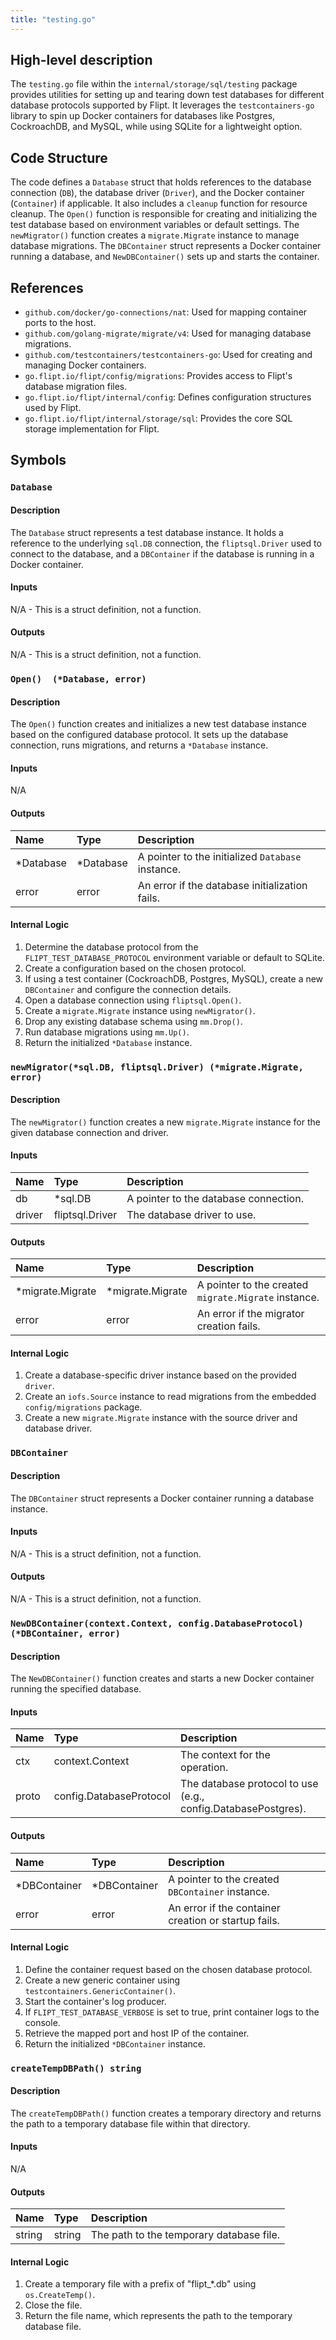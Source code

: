 ```yaml
---
title: "testing.go"
---
```


## High-level description
The `testing.go` file within the `internal/storage/sql/testing` package provides utilities for setting up and tearing down test databases for different database protocols supported by Flipt. It leverages the `testcontainers-go` library to spin up Docker containers for databases like Postgres, CockroachDB, and MySQL, while using SQLite for a lightweight option.

## Code Structure
The code defines a `Database` struct that holds references to the database connection (`DB`), the database driver (`Driver`), and the Docker container (`Container`) if applicable. It also includes a `cleanup` function for resource cleanup. The `Open()` function is responsible for creating and initializing the test database based on environment variables or default settings. The `newMigrator()` function creates a `migrate.Migrate` instance to manage database migrations. The `DBContainer` struct represents a Docker container running a database, and `NewDBContainer()` sets up and starts the container.

## References
- `github.com/docker/go-connections/nat`: Used for mapping container ports to the host.
- `github.com/golang-migrate/migrate/v4`: Used for managing database migrations.
- `github.com/testcontainers/testcontainers-go`: Used for creating and managing Docker containers.
- `go.flipt.io/flipt/config/migrations`: Provides access to Flipt's database migration files.
- `go.flipt.io/flipt/internal/config`: Defines configuration structures used by Flipt.
- `go.flipt.io/flipt/internal/storage/sql`: Provides the core SQL storage implementation for Flipt.

## Symbols

### `Database`
#### Description
The `Database` struct represents a test database instance. It holds a reference to the underlying `sql.DB` connection, the `fliptsql.Driver` used to connect to the database, and a `DBContainer` if the database is running in a Docker container.

#### Inputs
N/A - This is a struct definition, not a function.

#### Outputs
N/A - This is a struct definition, not a function.

### `Open()  (*Database, error)`
#### Description
The `Open()` function creates and initializes a new test database instance based on the configured database protocol. It sets up the database connection, runs migrations, and returns a `*Database` instance.

#### Inputs
N/A

#### Outputs
| Name | Type | Description |
|:-----|:-----|:------------|
| *Database | *Database | A pointer to the initialized `Database` instance. |
| error | error | An error if the database initialization fails. |

#### Internal Logic
1. Determine the database protocol from the `FLIPT_TEST_DATABASE_PROTOCOL` environment variable or default to SQLite.
2. Create a configuration based on the chosen protocol.
3. If using a test container (CockroachDB, Postgres, MySQL), create a new `DBContainer` and configure the connection details.
4. Open a database connection using `fliptsql.Open()`.
5. Create a `migrate.Migrate` instance using `newMigrator()`.
6. Drop any existing database schema using `mm.Drop()`.
7. Run database migrations using `mm.Up()`.
8. Return the initialized `*Database` instance.

### `newMigrator(*sql.DB, fliptsql.Driver) (*migrate.Migrate, error)`
#### Description
The `newMigrator()` function creates a new `migrate.Migrate` instance for the given database connection and driver.

#### Inputs
| Name | Type | Description |
|:-----|:-----|:------------|
| db | *sql.DB | A pointer to the database connection. |
| driver | fliptsql.Driver | The database driver to use. |

#### Outputs
| Name | Type | Description |
|:-----|:-----|:------------|
| *migrate.Migrate | *migrate.Migrate | A pointer to the created `migrate.Migrate` instance. |
| error | error | An error if the migrator creation fails. |

#### Internal Logic
1. Create a database-specific driver instance based on the provided `driver`.
2. Create an `iofs.Source` instance to read migrations from the embedded `config/migrations` package.
3. Create a new `migrate.Migrate` instance with the source driver and database driver.

### `DBContainer`
#### Description
The `DBContainer` struct represents a Docker container running a database instance.

#### Inputs
N/A - This is a struct definition, not a function.

#### Outputs
N/A - This is a struct definition, not a function.

### `NewDBContainer(context.Context, config.DatabaseProtocol) (*DBContainer, error)`
#### Description
The `NewDBContainer()` function creates and starts a new Docker container running the specified database.

#### Inputs
| Name | Type | Description |
|:-----|:-----|:------------|
| ctx | context.Context | The context for the operation. |
| proto | config.DatabaseProtocol | The database protocol to use (e.g., config.DatabasePostgres). |

#### Outputs
| Name | Type | Description |
|:-----|:-----|:------------|
| *DBContainer | *DBContainer | A pointer to the created `DBContainer` instance. |
| error | error | An error if the container creation or startup fails. |

#### Internal Logic
1. Define the container request based on the chosen database protocol.
2. Create a new generic container using `testcontainers.GenericContainer()`.
3. Start the container's log producer.
4. If `FLIPT_TEST_DATABASE_VERBOSE` is set to true, print container logs to the console.
5. Retrieve the mapped port and host IP of the container.
6. Return the initialized `*DBContainer` instance.

### `createTempDBPath() string`
#### Description
The `createTempDBPath()` function creates a temporary directory and returns the path to a temporary database file within that directory.

#### Inputs
N/A

#### Outputs
| Name | Type | Description |
|:-----|:-----|:------------|
| string | string | The path to the temporary database file. |

#### Internal Logic
1. Create a temporary file with a prefix of "flipt_*.db" using `os.CreateTemp()`.
2. Close the file.
3. Return the file name, which represents the path to the temporary database file.
